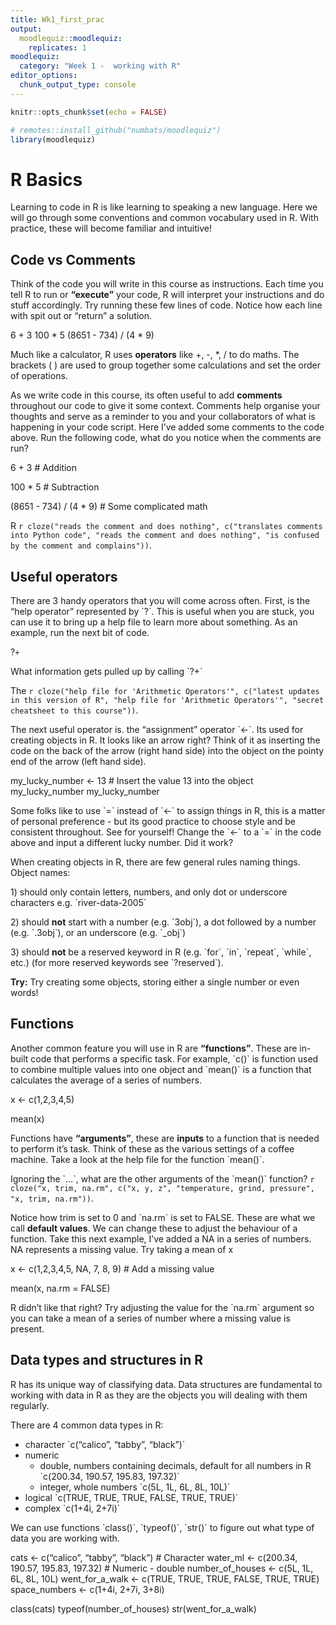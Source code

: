 ```yaml
---
title: Wk1_first_prac
output: 
  moodlequiz::moodlequiz:
    replicates: 1
moodlequiz:
  category: "Week 1 -  working with R"
editor_options: 
  chunk_output_type: console
---
```


```r
knitr::opts_chunk$set(echo = FALSE)

# remotes::install_github("numbats/moodlequiz")
library(moodlequiz)
```

# R Basics

Learning to code in R is like learning to speaking a new language. Here we will go through some conventions and common vocabulary used in R. With practice, these will become familiar and intuitive! 

## Code vs Comments

Think of the code you will write in this course as instructions. Each time you tell R to run or **"execute"** your code, R will interpret your instructions and do stuff accordingly. Try running these few lines of code. Notice how each line with spit out or "return" a solution. 

<div id="r-editor-2565">
6 + 3 
100 * 5
(8651 - 734) / (4 * 9)
</div>

Much like a calculator, R uses **operators** like +, -, *, / to do maths. The brackets ( ) are used to group together some calculations and set the order of operations. 

As we write code in this course, its often useful to add **comments** throughout our code to give it some context. Comments help organise your thoughts and serve as a reminder to you and your collaborators of what is happening in your code script. Here I've added some comments to the code above. Run the following code, what do you notice when the comments are run?

<div id="r-editor-2566">
6 + 3 # Addition

100 * 5 # Subtraction

(8651 - 734) / (4 * 9) # Some complicated math
</div>

R `r cloze("reads the comment and does nothing", c("translates comments into Python code", "reads the comment and does nothing", "is confused by the comment and complains"))`.

## Useful operators

There are 3 handy operators that you will come across often. First, is the "help operator" represented by \`?\`. This is useful when you are stuck, you can use it to bring up a help file to learn more about something. As an example, run the next bit of code. 

<div id="r-editor-2568">
?`+`
</div>

What information gets pulled up by calling \`?+\`

The `r cloze("help file for 'Arithmetic Operators'", c("latest updates in this version of R", "help file for 'Arithmetic Operators'", "secret cheatsheet to this course"))`.

The next useful operator is. the "assignment" operator \`<-\`. Its used for creating objects in R. It looks like an arrow right? Think of it as inserting the code on the back of the arrow (right hand side) into the object on the pointy end of the arrow (left hand side). 


<div id="r-editor-2567">
my_lucky_number <- 13 # Insert the value 13 into the object my_lucky_number
my_lucky_number
</div>

Some folks like to use \`=\` instead of \`<-\` to assign things in R, this is a matter of personal preference - but its good practice to choose style and be consistent throughout. See for yourself! Change the \`<-\` to a \`=\` in the code above and input a different lucky number. Did it work? 

When creating objects in R, there are few general rules naming things. Object names:

1\) should only contain letters, numbers, and only dot or underscore characters e.g. \`river-data-2005\`

2\) should **not** start with a number (e.g. \`3obj\`), a dot followed by a number (e.g. \`.3obj\`), or an underscore (e.g. \`_obj\`)

3\) should **not** be a reserved keyword in R (e.g. \`for\`, \`in\`, \`repeat\`, \`while\`, etc.) (for more reserved keywords see \`?reserved\`).

**Try:** Try creating some objects, storing either a single number or even words!

## Functions

Another common feature you will use in R are **"functions"**. These are in-built code that performs a specific task.
For example, \`c()\` is function used to combine multiple values into one object and \`mean()\` is a function that calculates the average of a series of numbers. 

<div id="r-editor-2569">
x <- c(1,2,3,4,5)

mean(x)
</div>

Functions have **"arguments"**, these are **inputs** to a function that is needed to perform it's task. Think of these as the various settings of a coffee machine. Take a look at the help file for the function \`mean()\`. 

Ignoring the \`...\`, what are the other arguments of the \`mean()\` function? `r cloze("x, trim, na.rm", c("x, y, z", "temperature, grind, pressure", "x, trim, na.rm"))`.

Notice how trim is set to 0 and \`na.rm\` is set to FALSE. These are what we call **default values**. We can change these to adjust the behaviour of a function. Take this next example, I've added a NA in a series of numbers. NA represents a missing value. Try taking a mean of x

<div id="r-editor-2570">
x <- c(1,2,3,4,5, NA, 7, 8, 9) # Add a missing value

mean(x, na.rm = FALSE)
</div>

R didn't like that right? Try adjusting the value for the \`na.rm\` argument so you can take a mean of a series of number where a missing value is present.

## Data types and structures in R 

R has its unique way of classifying data. Data structures are fundamental to working with data in R as they are the objects you will dealing with them regularly.

There are 4 common data types in R: 

- character   \`c("calico", "tabby", "black")\` 
- numeric      
    - double, numbers containing decimals, default for all numbers in R \`c(200.34, 190.57, 195.83, 197.32)\`      
    - integer, whole numbers    \`c(5L, 1L, 6L, 8L, 10L)\`
- logical     \`c(TRUE, TRUE, TRUE, FALSE, TRUE, TRUE)\`
- complex     \`c(1+4i, 2+7i)\`

We can use functions \`class()\`, \`typeof()\`, \`str()\` to figure out what type of data you are working with.

<div id="r-editor-2570">
cats <- c("calico", "tabby", "black") # Character 
water_ml <- c(200.34, 190.57, 195.83, 197.32) # Numeric - double
number_of_houses <- c(5L, 1L, 6L, 8L, 10L)
went_for_a_walk <- c(TRUE, TRUE, TRUE, FALSE, TRUE, TRUE)
space_numbers <- c(1+4i, 2+7i, 3+8i)

class(cats)
typeof(number_of_houses)
str(went_for_a_walk)
</div>

